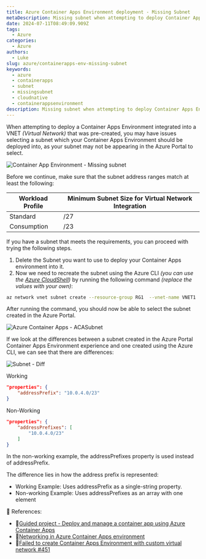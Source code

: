 ```yaml
---
title: Azure Container Apps Environment deployment - Missing Subnet
metaDescription: Missing subnet when attempting to deploy Container Apps Environment using the Azure Portal
date: 2024-07-11T08:49:09.909Z
tags:
  - Azure
categories:
  - Azure
authors:
  - Luke
slug: azure/containerapps-env-missing-subnet
keywords:
  - azure
  - containerapps
  - subnet
  - missingsubnet
  - cloudnative
  - containerappsenvironment
description: Missing subnet when attempting to deploy Container Apps Environment using the Azure Portal
---
```


When attempting to deploy a Container Apps Environment integrated into a VNET *(Virtual Network)* that was pre-created, you may have issues selecting a subnet which your Container Apps Environment should be deployed into, as your subnet may not be appearing in the Azure Portal to select.

![Container App Environment - Missing subnet](container-apps-env-subnetmissing.png)

<!-- truncate -->

Before we continue, make sure that the subnet address ranges match at least the following:

| Workload Profile | Minimum Subnet Size for Virtual Network Integration |
|------------------|----------------------------------------------------|
| Standard         | /27                                                 |
| Consumption      | /23                                                 |

If you have a subnet that meets the requirements, you can proceed with trying the following steps.

1. Delete the Subnet you want to use to deploy your Container Apps environment into it.
2. Now we need to recreate the subnet using the Azure CLI *(you can use the [Azure CloudShell](https://learn.microsoft.com/azure/cloud-shell/overview?WT.mc_id=AZ-MVP-5004796))* by running the following command *(replace the values with your own)*:

```bash
az network vnet subnet create --resource-group RG1  --vnet-name VNET1  --name ACASubnet  --address-prefix '10.0.4.0/23'
```

After running the command, you should now be able to select the subnet created in the Azure Portal.

![Azure Container Apps - ACASubnet](container-apps-env-subnet.png)

If we look at the differences between a subnet created in the Azure Portal Container Apps Environment experience and one created using the Azure CLI, we can see that there are differences:

![Subnet - Diff](container-apps-env-subnetdiff.png)

Working

```json
"properties": {
    "addressPrefix": "10.0.4.0/23"
}
```

Non-Working

```json
"properties": {
    "addressPrefixes": [
        "10.0.4.0/23"
    ]
}
```

In the non-working example, the addressPrefixes property is used instead of addressPrefix.

The difference lies in how the address prefix is represented:

* Working Example: Uses addressPrefix as a single-string property.
* Non-working Example: Uses addressPrefixes as an array with one element

📖 References: 

* 🔗[Guided project - Deploy and manage a container app using Azure Container Apps](https://learn.microsoft.com/training/modules/deploy-manage-container-app-using-azure-container-apps/?WT.mc_id=AZ-MVP-5004796)
* 🔗[Networking in Azure Container Apps environment](https://learn.microsoft.com/azure/container-apps/networking?tabs=workload-profiles-env%2Cazure-cli&WT.mc_id=AZ-MVP-5004796)
* 🔗[Failed to create Container Apps Environment with custom virtual network #451](https://github.com/microsoft/azure-container-apps/issues/451)
